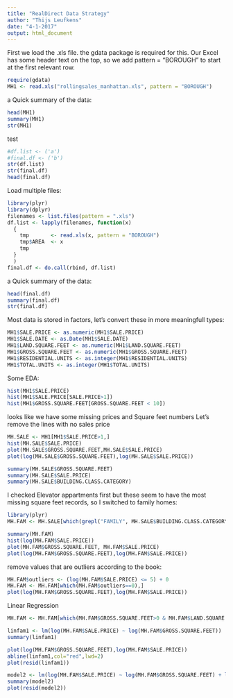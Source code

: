 ```yaml
---
title: "RealDirect Data Strategy"
author: "Thijs Leufkens"
date: "4-1-2017"
output: html_document
---
```


First we load the .xls file.
the gdata package is required for this.
Our Excel has some header text on the top, so we add pattern = "BOROUGH" to start at the first relevant row.

```r
require(gdata)
MH1 <- read.xls("rollingsales_manhattan.xls", pattern = "BOROUGH")
```

a Quick summary of the data:

```r
head(MH1)
summary(MH1)
str(MH1)
```

test
```r
#df.list <- ('a')
#final.df <- ('b')
str(df.list)
str(final.df)
head(final.df)
```

Load multiple files:
```r
library(plyr)
library(dplyr)
filenames <- list.files(pattern = ".xls")
df.list <- lapply(filenames, function(x) 
  {
    tmp       <- read.xls(x, pattern = "BOROUGH")
    tmp$AREA  <- x
    tmp
  }
  )
final.df <- do.call(rbind, df.list)

```

a Quick summary of the data:

```r
head(final.df)
summary(final.df)
str(final.df)
```

Most data is stored in factors, let's convert these in more meaningfull types:

```r
MH1$SALE.PRICE <- as.numeric(MH1$SALE.PRICE)
MH1$SALE.DATE <- as.Date(MH1$SALE.DATE)
MH1$LAND.SQUARE.FEET <- as.numeric(MH1$LAND.SQUARE.FEET)
MH1$GROSS.SQUARE.FEET <- as.numeric(MH1$GROSS.SQUARE.FEET)
MH1$RESIDENTIAL.UNITS <- as.integer(MH1$RESIDENTIAL.UNITS)
MH1$TOTAL.UNITS <- as.integer(MH1$TOTAL.UNITS)
```

Some EDA:

```r
hist(MH1$SALE.PRICE)
hist(MH1$SALE.PRICE[SALE.PRICE>1])
hist(MH1$GROSS.SQUARE.FEET[GROSS.SQUARE.FEET < 10])
```

looks like we have some missing prices and Square feet numbers
Let's remove the lines with no sales price
```r
MH.SALE <- MH1[MH1$SALE.PRICE>1,]
hist(MH.SALE$SALE.PRICE)
plot(MH.SALE$GROSS.SQUARE.FEET,MH.SALE$SALE.PRICE)
plot(log(MH.SALE$GROSS.SQUARE.FEET),log(MH.SALE$SALE.PRICE))
```

```r
summary(MH.SALE$GROSS.SQUARE.FEET)
summary(MH.SALE$SALE.PRICE)
summary(MH.SALE$BUILDING.CLASS.CATEGORY)
```

I checked Elevator appartments first but these seem to have the most missing square feet records, so I switched to family homes:

```r
library(plyr)
MH.FAM <- MH.SALE[which(grepl("FAMILY", MH.SALE$BUILDING.CLASS.CATEGORY)),]

summary(MH.FAM)
hist(log(MH.FAM$SALE.PRICE))
plot(MH.FAM$GROSS.SQUARE.FEET, MH.FAM$SALE.PRICE)
plot(log(MH.FAM$GROSS.SQUARE.FEET),log(MH.FAM$SALE.PRICE))
```

remove values that are outliers according to the book:

```r
MH.FAM$outliers <- (log(MH.FAM$SALE.PRICE) <= 5) + 0
MH.FAM <- MH.FAM[which(MH.FAM$outliers==0),]
plot(log(MH.FAM$GROSS.SQUARE.FEET),log(MH.FAM$SALE.PRICE))
```

Linear Regression

```r
MH.FAM <- MH.FAM[which(MH.FAM$GROSS.SQUARE.FEET>0 & MH.FAM$LAND.SQUARE.FEET>0),]

linfam1 <- lm(log(MH.FAM$SALE.PRICE) ~ log(MH.FAM$GROSS.SQUARE.FEET))
summary(linfam1)

plot(log(MH.FAM$GROSS.SQUARE.FEET),log(MH.FAM$SALE.PRICE))
abline(linfam1,col="red",lwd=2)
plot(resid(linfam1))
```

```r
model2 <- lm(log(MH.FAM$SALE.PRICE) ~ log(MH.FAM$GROSS.SQUARE.FEET) + log(MH.FAM$LAND.SQUARE.FEET) + factor(MH.FAM$NEIGHBORHOOD),data=MH.FAM)
summary(model2)
plot(resid(model2))
```